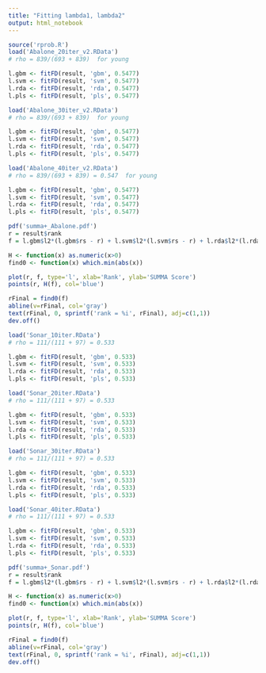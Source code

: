 ```yaml
---
title: "Fitting lambda1, lambda2"
output: html_notebook
---
```


```r
source('rprob.R')
load('Abalone_20iter_v2.RData')
# rho = 839/(693 + 839)  for young

l.gbm <- fitFD(result, 'gbm', 0.5477)
l.svm <- fitFD(result, 'svm', 0.5477)
l.rda <- fitFD(result, 'rda', 0.5477)
l.pls <- fitFD(result, 'pls', 0.5477)
```

```r
load('Abalone_30iter_v2.RData')
# rho = 839/(693 + 839)  for young

l.gbm <- fitFD(result, 'gbm', 0.5477)
l.svm <- fitFD(result, 'svm', 0.5477)
l.rda <- fitFD(result, 'rda', 0.5477)
l.pls <- fitFD(result, 'pls', 0.5477)
```

```r
load('Abalone_40iter_v2.RData')
# rho = 839/(693 + 839) = 0.547  for young

l.gbm <- fitFD(result, 'gbm', 0.5477)
l.svm <- fitFD(result, 'svm', 0.5477)
l.rda <- fitFD(result, 'rda', 0.5477)
l.pls <- fitFD(result, 'pls', 0.5477)
```


```r
pdf('summa+_Abalone.pdf')
r = result$rank
f = l.gbm$l2*(l.gbm$rs - r) + l.svm$l2*(l.svm$rs - r) + l.rda$l2*(l.rda$rs - r) + l.pls$l2*(l.pls$rs - r)

H <- function(x) as.numeric(x>0)
find0 <- function(x) which.min(abs(x))

plot(r, f, type='l', xlab='Rank', ylab='SUMMA Score')
points(r, H(f), col='blue')

rFinal = find0(f)
abline(v=rFinal, col='gray')
text(rFinal, 0, sprintf('rank = %i', rFinal), adj=c(1,1))
dev.off()
```


```r
load('Sonar_10iter.RData')
# rho = 111/(111 + 97) = 0.533

l.gbm <- fitFD(result, 'gbm', 0.533)
l.svm <- fitFD(result, 'svm', 0.533)
l.rda <- fitFD(result, 'rda', 0.533)
l.pls <- fitFD(result, 'pls', 0.533)
```

```r
load('Sonar_20iter.RData')
# rho = 111/(111 + 97) = 0.533

l.gbm <- fitFD(result, 'gbm', 0.533)
l.svm <- fitFD(result, 'svm', 0.533)
l.rda <- fitFD(result, 'rda', 0.533)
l.pls <- fitFD(result, 'pls', 0.533)
```

```r
load('Sonar_30iter.RData')
# rho = 111/(111 + 97) = 0.533

l.gbm <- fitFD(result, 'gbm', 0.533)
l.svm <- fitFD(result, 'svm', 0.533)
l.rda <- fitFD(result, 'rda', 0.533)
l.pls <- fitFD(result, 'pls', 0.533)
```

```r
load('Sonar_40iter.RData')
# rho = 111/(111 + 97) = 0.533

l.gbm <- fitFD(result, 'gbm', 0.533)
l.svm <- fitFD(result, 'svm', 0.533)
l.rda <- fitFD(result, 'rda', 0.533)
l.pls <- fitFD(result, 'pls', 0.533)
```

```r
pdf('summa+_Sonar.pdf')
r = result$rank
f = l.gbm$l2*(l.gbm$rs - r) + l.svm$l2*(l.svm$rs - r) + l.rda$l2*(l.rda$rs - r) + l.pls$l2*(l.pls$rs - r)

H <- function(x) as.numeric(x>0)
find0 <- function(x) which.min(abs(x))

plot(r, f, type='l', xlab='Rank', ylab='SUMMA Score')
points(r, H(f), col='blue')

rFinal = find0(f)
abline(v=rFinal, col='gray')
text(rFinal, 0, sprintf('rank = %i', rFinal), adj=c(1,1))
dev.off()
```

